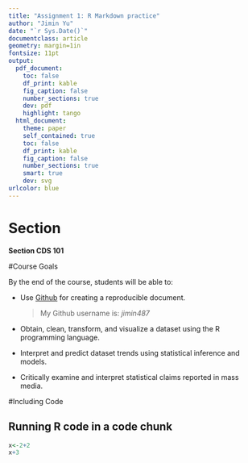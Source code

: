 ```yaml
---
title: "Assignment 1: R Markdown practice"
author: "Jimin Yu"
date: "`r Sys.Date()`"
documentclass: article
geometry: margin=1in
fontsize: 11pt
output:
  pdf_document:
    toc: false
    df_print: kable
    fig_caption: false
    number_sections: true
    dev: pdf
    highlight: tango
  html_document:
    theme: paper
    self_contained: true
    toc: false
    df_print: kable
    fig_caption: false
    number_sections: true
    smart: true
    dev: svg
urlcolor: blue
---
```


<!-- Write your Markdown below this line -->

# Section

__Section CDS 101__

#Course Goals

By the end of the course, students will be able to:

+ Use [Github](https://github.com/) for creating a reproducible document.  

   >My Github username is: *jimin487*
   
+ Obtain, clean, transform, and visualize a dataset using the R programming language.

+ Interpret and predict dataset trends using statistical inference and models.

+ Critically examine and interpret statistical claims reported in mass media. 

#Including Code

## Running R code in a code chunk

```r
x<-2+2 
x+3
```







